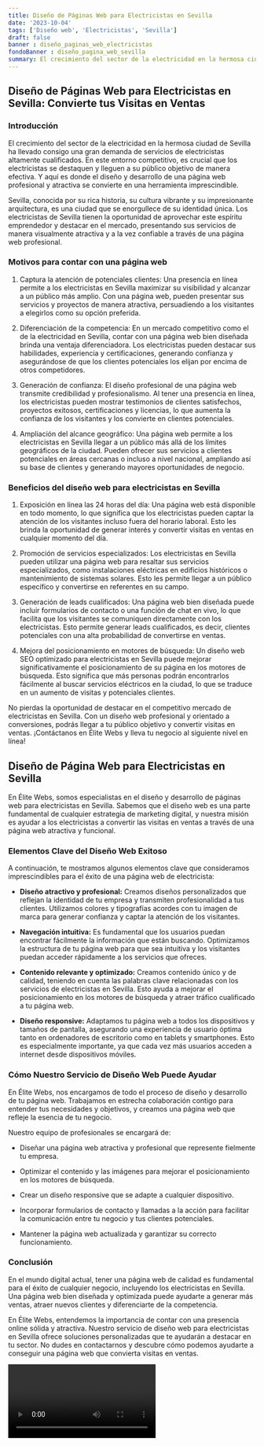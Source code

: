 ```yaml
---
title: Diseño de Páginas Web para Electricistas en Sevilla
date: '2023-10-04'
tags: ['Diseño web', 'Electricistas', 'Sevilla']
draft: false
banner : diseño_paginas_web_electricistas
fondoBanner : diseño_pagina_web_sevilla
summary: El crecimiento del sector de la electricidad en la hermosa ciudad de Sevilla ha llevado consigo una gran demanda de servicios de electricistas altamente cualificados. En este entorno competitivo, es crucial que los electricistas se destaquen y lleguen a su público objetivo de manera efectiva. Y aquí es donde el diseño y desarrollo de una página web profesional y atractiva se convierte en una herramienta imprescindible.
---
```


## Diseño de Páginas Web para Electricistas en Sevilla: Convierte tus Visitas en Ventas

### Introducción

El crecimiento del sector de la electricidad en la hermosa ciudad de Sevilla ha llevado consigo una gran demanda de servicios de electricistas altamente cualificados. En este entorno competitivo, es crucial que los electricistas se destaquen y lleguen a su público objetivo de manera efectiva. Y aquí es donde el diseño y desarrollo de una página web profesional y atractiva se convierte en una herramienta imprescindible.

Sevilla, conocida por su rica historia, su cultura vibrante y su impresionante arquitectura, es una ciudad que se enorgullece de su identidad única. Los electricistas de Sevilla tienen la oportunidad de aprovechar este espíritu emprendedor y destacar en el mercado, presentando sus servicios de manera visualmente atractiva y a la vez confiable a través de una página web profesional.

### Motivos para contar con una página web

1. Captura la atención de potenciales clientes: Una presencia en línea permite a los electricistas en Sevilla maximizar su visibilidad y alcanzar a un público más amplio. Con una página web, pueden presentar sus servicios y proyectos de manera atractiva, persuadiendo a los visitantes a elegirlos como su opción preferida.

2. Diferenciación de la competencia: En un mercado competitivo como el de la electricidad en Sevilla, contar con una página web bien diseñada brinda una ventaja diferenciadora. Los electricistas pueden destacar sus habilidades, experiencia y certificaciones, generando confianza y asegurándose de que los clientes potenciales los elijan por encima de otros competidores.

3. Generación de confianza: El diseño profesional de una página web transmite credibilidad y profesionalismo. Al tener una presencia en línea, los electricistas pueden mostrar testimonios de clientes satisfechos, proyectos exitosos, certificaciones y licencias, lo que aumenta la confianza de los visitantes y los convierte en clientes potenciales.

4. Ampliación del alcance geográfico: Una página web permite a los electricistas en Sevilla llegar a un público más allá de los límites geográficos de la ciudad. Pueden ofrecer sus servicios a clientes potenciales en áreas cercanas o incluso a nivel nacional, ampliando así su base de clientes y generando mayores oportunidades de negocio.

### Beneficios del diseño web para electricistas en Sevilla

1. Exposición en línea las 24 horas del día: Una página web está disponible en todo momento, lo que significa que los electricistas pueden captar la atención de los visitantes incluso fuera del horario laboral. Esto les brinda la oportunidad de generar interés y convertir visitas en ventas en cualquier momento del día.

2. Promoción de servicios especializados: Los electricistas en Sevilla pueden utilizar una página web para resaltar sus servicios especializados, como instalaciones eléctricas en edificios históricos o mantenimiento de sistemas solares. Esto les permite llegar a un público específico y convertirse en referentes en su campo.

3. Generación de leads cualificados: Una página web bien diseñada puede incluir formularios de contacto o una función de chat en vivo, lo que facilita que los visitantes se comuniquen directamente con los electricistas. Esto permite generar leads cualificados, es decir, clientes potenciales con una alta probabilidad de convertirse en ventas.

4. Mejora del posicionamiento en motores de búsqueda: Un diseño web SEO optimizado para electricistas en Sevilla puede mejorar significativamente el posicionamiento de su página en los motores de búsqueda. Esto significa que más personas podrán encontrarlos fácilmente al buscar servicios eléctricos en la ciudad, lo que se traduce en un aumento de visitas y potenciales clientes.

No pierdas la oportunidad de destacar en el competitivo mercado de electricistas en Sevilla. Con un diseño web profesional y orientado a conversiones, podrás llegar a tu público objetivo y convertir visitas en ventas. ¡Contáctanos en Élite Webs y lleva tu negocio al siguiente nivel en línea!

<GifSeo />

<Cta />

## Diseño de Página Web para Electricistas en Sevilla

En Élite Webs, somos especialistas en el diseño y desarrollo de páginas web para electricistas en Sevilla. Sabemos que el diseño web es una parte fundamental de cualquier estrategia de marketing digital, y nuestra misión es ayudar a los electricistas a convertir las visitas en ventas a través de una página web atractiva y funcional.

### Elementos Clave del Diseño Web Exitoso

A continuación, te mostramos algunos elementos clave que consideramos imprescindibles para el éxito de una página web de electricista:

- **Diseño atractivo y profesional:** Creamos diseños personalizados que reflejan la identidad de tu empresa y transmiten profesionalidad a tus clientes. Utilizamos colores y tipografías acordes con tu imagen de marca para generar confianza y captar la atención de los visitantes.

- **Navegación intuitiva:** Es fundamental que los usuarios puedan encontrar fácilmente la información que están buscando. Optimizamos la estructura de tu página web para que sea intuitiva y los visitantes puedan acceder rápidamente a los servicios que ofreces.

- **Contenido relevante y optimizado:** Creamos contenido único y de calidad, teniendo en cuenta las palabras clave relacionadas con los servicios de electricistas en Sevilla. Esto ayuda a mejorar el posicionamiento en los motores de búsqueda y atraer tráfico cualificado a tu página web.

- **Diseño responsive:** Adaptamos tu página web a todos los dispositivos y tamaños de pantalla, asegurando una experiencia de usuario óptima tanto en ordenadores de escritorio como en tablets y smartphones. Esto es especialmente importante, ya que cada vez más usuarios acceden a internet desde dispositivos móviles.

### Cómo Nuestro Servicio de Diseño Web Puede Ayudar

En Élite Webs, nos encargamos de todo el proceso de diseño y desarrollo de tu página web. Trabajamos en estrecha colaboración contigo para entender tus necesidades y objetivos, y creamos una página web que refleje la esencia de tu negocio.

Nuestro equipo de profesionales se encargará de:

- Diseñar una página web atractiva y profesional que represente fielmente tu empresa.

- Optimizar el contenido y las imágenes para mejorar el posicionamiento en los motores de búsqueda.

- Crear un diseño responsive que se adapte a cualquier dispositivo.

- Incorporar formularios de contacto y llamadas a la acción para facilitar la comunicación entre tu negocio y tus clientes potenciales.

- Mantener la página web actualizada y garantizar su correcto funcionamiento.

### Conclusión

En el mundo digital actual, tener una página web de calidad es fundamental para el éxito de cualquier negocio, incluyendo los electricistas en Sevilla. Una página web bien diseñada y optimizada puede ayudarte a generar más ventas, atraer nuevos clientes y diferenciarte de la competencia.

En Élite Webs, entendemos la importancia de contar con una presencia online sólida y atractiva. Nuestro servicio de diseño web para electricistas en Sevilla ofrece soluciones personalizadas que te ayudarán a destacar en tu sector. No dudes en contactarnos y descubre cómo podemos ayudarte a conseguir una página web que convierta visitas en ventas.

<Video />

<CtaBot job='Electricistas' city='Sevilla'/>

<Gmaps query='Sevilla+españa+maps' />